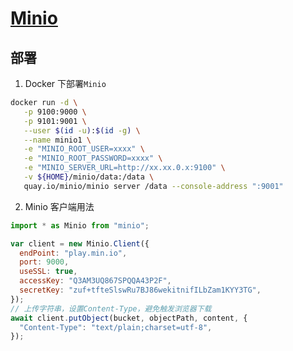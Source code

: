 # [Minio](https://min.io/)

## 部署

1. Docker 下部署`Minio`

```bash
docker run -d \
   -p 9100:9000 \
   -p 9101:9001 \
   --user $(id -u):$(id -g) \
   --name minio1 \
   -e "MINIO_ROOT_USER=xxxx" \
   -e "MINIO_ROOT_PASSWORD=xxxx" \
   -e "MINIO_SERVER_URL=http://xx.xx.0.x:9100" \
   -v ${HOME}/minio/data:/data \
   quay.io/minio/minio server /data --console-address ":9001"
```

2. Minio 客户端用法

```js
import * as Minio from "minio";

var client = new Minio.Client({
  endPoint: "play.min.io",
  port: 9000,
  useSSL: true,
  accessKey: "Q3AM3UQ867SPQQA43P2F",
  secretKey: "zuf+tfteSlswRu7BJ86wekitnifILbZam1KYY3TG",
});
// 上传字符串，设置Content-Type，避免触发浏览器下载
await client.putObject(bucket, objectPath, content, {
  "Content-Type": "text/plain;charset=utf-8",
});
```
